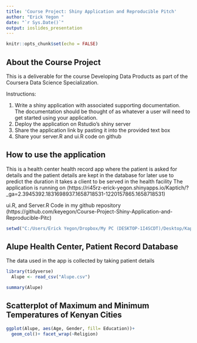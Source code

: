 ---
title: 'Course Project: Shiny Application and Reproducible Pitch'
author: "Erick Yegon "
date: "`r Sys.Date()`"
output: ioslides_presentation
---

```{r setup, include=FALSE}
knitr::opts_chunk$set(echo = FALSE)
```

## About the Course Project

This is a deliverable for the course Developing Data Products as part of the Coursera Data Science Specialization.

Instructions:

1. Write a shiny application with associated supporting documentation. The documentation should be thought of as whatever a user will need to get started using your application.
2. Deploy the application on Rstudio's shiny server
3. Share the application link by pasting it into the provided text box
4. Share your server.R and ui.R code on github

## How to use the application

This is a health center health record app where the patient is asked for details and the patient details are kept in the database for later use to predict the  duration it takes a client to be served in the health facility 
The application is running on (https://ri45rz-erick-yegon.shinyapps.io/Kaptich/?_ga=2.3945392.1831698937.1658718531-1220157865.1658718531)

ui.R, and Server.R Code in my github repository (https://github.com/keyegon/Course-Project-Shiny-Application-and-Reproducible-Pitc)
```{r}
setwd("C:/Users/Erick Yegon/Dropbox/My PC (DESKTOP-1I4SCDT)/Desktop/Kaptich")
```

## Alupe Health Center, Patient Record Database

The data used in the app  is collected by taking patient details 

```{r}
library(tidyverse)
  Alupe <- read_csv("Alupe.csv")

summary(Alupe)

```

## Scatterplot of  Maximum and Minimum Temperatures of Kenyan Cities

```{r}
ggplot(Alupe, aes(Age, Gender, fill= Education))+
  geom_col()+ facet_wrap(~Religion)
```

